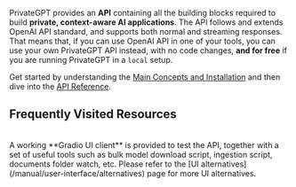 PrivateGPT provides an **API** containing all the building blocks required to
build **private, context-aware AI applications**.
The API follows and extends OpenAI API standard, and supports both normal and streaming responses.
That means that, if you can use OpenAI API in one of your tools, you can use your own PrivateGPT API instead,
with no code changes, **and for free** if you are running PrivateGPT in a `local` setup.

Get started by understanding the [Main Concepts and Installation](/installation) and then dive into the [API Reference](/api-reference).

## Frequently Visited Resources

<Cards>
  <Card
    title="Main Concepts"
    icon="fa-solid fa-lines-leaning"
    href="/installation"
  />
  <Card
    title="API Reference"
    icon="fa-solid fa-code"
    href="/api-reference"
  />
  <Card
    title="Twitter"
    icon="fa-brands fa-twitter"
    href="https://twitter.com/PrivateGPT_AI"
  />
  <Card
    title="Discord Server"
    icon="fa-brands fa-discord"
    href="https://discord.gg/bK6mRVpErU"
  />
</Cards>

<br />


<Callout intent = "warning">
A working **Gradio UI client** is provided to test the API, together with a set of useful tools such as bulk
model download script, ingestion script, documents folder watch, etc. Please refer to the [UI alternatives](/manual/user-interface/alternatives) page for more UI alternatives.
</Callout>